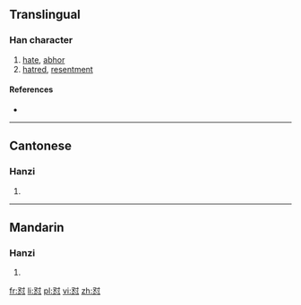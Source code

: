 {{also|懟}}
==Translingual==

===Han character===
{{Han char|rn=61|rad=心|as=05|sn=8|four=|canj=水戈心 (EIP)}}

# [[hate]], [[abhor]]
# [[hatred]], [[resentment]]

====References====
* {{Han ref|kx=0383.111|hdz=42282.050|uh=603C|ud=24636}}

----

==Cantonese==

===Hanzi===
{{yue-hanzi|jyut=|y=deui6, jeui6|tra=懟}}

# {{defn|Cantonese|sort=心05}}

----

==Mandarin==

===Hanzi===
{{cmn-hanzi|tra=懟|pin=[[duì]] ([[dui4]]), [[shì]] ([[shi4]])|wg=tui<sup>4</sup>, shih<sup>4</sup>}}

# {{defn|Mandarin|sort=心05}}

[[fr:怼]]
[[li:怼]]
[[pl:怼]]
[[vi:怼]]
[[zh:怼]]